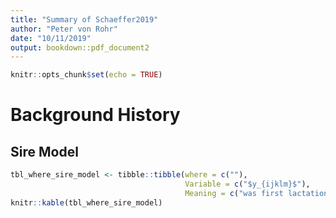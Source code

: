 ```yaml
---
title: "Summary of Schaeffer2019"
author: "Peter von Rohr"
date: "10/11/2019"
output: bookdown::pdf_document2
---
```


```r
knitr::opts_chunk$set(echo = TRUE)
```

# Background History

## Sire Model

\begin{align}
y_{ijklm} = YS_i + HYS_{ij} + G_k + S_{kl} + e_{ijklm}
\end{align}

```r
tbl_where_sire_model <- tibble::tibble(where = c(""),
                                       Variable = c("$y_{ijklm}$"),
                                       Meaning = c("was first lactation 305-d milk yield"))
knitr::kable(tbl_where_sire_model)
```


